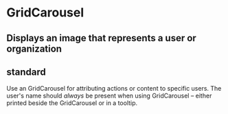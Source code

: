 

<Meta title="Design System|GridCarousel" component={GridCarousel} />

# GridCarousel

## Displays an image that represents a user or organization

## standard

Use an GridCarousel for attributing actions or content to specific users. The user's name should _always_ be present when using GridCarousel – either printed beside the GridCarousel or in a tooltip.
<Preview>
  <Story name="standard">
    <CarouselStoryWrapper>
      <GridCarousel 
        itemComponent={CarouselItem}
        carouselData={gridCarouselMockData}
        />
    </CarouselStoryWrapper>
</Story>
</Preview>

<Props of={GridCarousel} />
